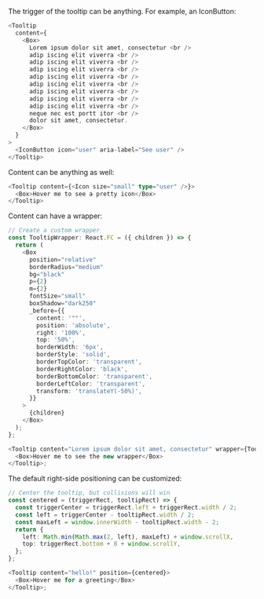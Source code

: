 The trigger of the tooltip can be anything. For example, an IconButton:

```typescript jsx
<Tooltip
  content={
    <Box>
      Lorem ipsum dolor sit amet, consectetur <br />
      adip iscing elit viverra <br />
      adip iscing elit viverra <br />
      adip iscing elit viverra <br />
      adip iscing elit viverra <br />
      adip iscing elit viverra <br />
      adip iscing elit viverra <br />
      adip iscing elit viverra <br />
      adip iscing elit viverra <br />
      neque nec est portt itor <br />
      dolor sit amet, consectetur.
    </Box>
  }
>
  <IconButton icon="user" aria-label="See user" />
</Tooltip>
```

Content can be anything as well:

```typescript jsx
<Tooltip content={<Icon size="small" type="user" />}>
  <Box>Hover me to see a pretty icon</Box>
</Tooltip>
```

Content can have a wrapper:

```typescript jsx
// Create a custom wrapper
const TooltipWrapper: React.FC = ({ children }) => {
  return (
    <Box
      position="relative"
      borderRadius="medium"
      bg="black"
      p={2}
      m={2}
      fontSize="small"
      boxShadow="dark250"
      _before={{
        content: '""',
        position: 'absolute',
        right: '100%',
        top: '50%',
        borderWidth: '6px',
        borderStyle: 'solid',
        borderTopColor: 'transparent',
        borderRightColor: 'black',
        borderBottomColor: 'transparent',
        borderLeftColor: 'transparent',
        transform: 'translateY(-50%)',
      }}
    >
      {children}
    </Box>
  );
};

<Tooltip content="Lorem ipsum dolor sit amet, consectetur" wrapper={TooltipWrapper}>
  <Box>Hover me to see the new wrapper</Box>
</Tooltip>;
```

The default right-side positioning can be customized:

```typescript jsx
// Center the tooltip, but collisions will win
const centered = (triggerRect, tooltipRect) => {
  const triggerCenter = triggerRect.left + triggerRect.width / 2;
  const left = triggerCenter - tooltipRect.width / 2;
  const maxLeft = window.innerWidth - tooltipRect.width - 2;
  return {
    left: Math.min(Math.max(2, left), maxLeft) + window.scrollX,
    top: triggerRect.bottom + 8 + window.scrollY,
  };
};

<Tooltip content="hello!" position={centered}>
  <Box>Hover me for a greeting</Box>
</Tooltip>;
```
